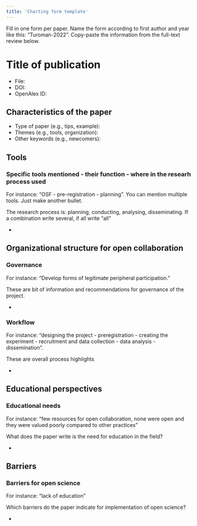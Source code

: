 ```yaml
---
title: 'Charting form template'
---
```


::: content-hidden
Fill in one form per paper. Name the form according to first author and
year like this: "Turoman-2022". Copy-paste the information from the
full-text review below.
:::

# Title of publication

-   File:
-   DOI:
-   OpenAlex ID:

## Characteristics of the paper

-   Type of paper (e.g., tips, example):
-   Themes (e.g., tools, organization):
-   Other keywords (e.g., newcomers):

## Tools

### Specific tools mentioned - their function - where in the researh process used

::: content-hidden
For instance: "OSF - pre-registration - planning". You can mention
multiple tools. Just make another bullet.

The research process is: planning, conducting, analysing, disseminating.
If a combination write several, if all write "all"
:::

-   

## Organizational structure for open collaboration

### Governance

::: content-hidden
For instance: "Develop forms of legitimate peripheral participation."

These are bit of information and recommendations for governance of the
project.
:::

-   

### Workflow

::: content-hidden
For instance: "designing the project - preregistration - creating the
experiment - recruitment and data collection - data analysis -
dissemination".

These are overall process highlights
:::

-   

## Educational perspectives

### Educational needs

::: content-hidden
For instance: "few resources for open collaboration, none were open and
they were valued poorly compared to other practices"

What does the paper write is the need for education in the field?
:::

-   

## Barriers

### Barriers for open science

::: content-hidden
For instance: "lack of education"

Which barriers do the paper indicate for implementation of open science?
:::

-   
